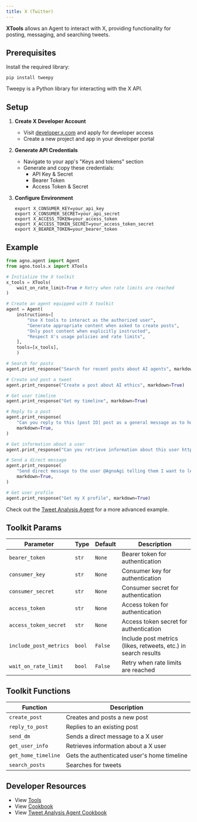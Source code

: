 ```yaml
---
title: X (Twitter)
---
```


**XTools** allows an Agent to interact with X, providing functionality for posting, messaging, and searching tweets.

## Prerequisites

Install the required library:

```shell
pip install tweepy
```

<Info>Tweepy is a Python library for interacting with the X API.</Info>

## Setup

1. **Create X Developer Account**
   - Visit [developer.x.com](https://developer.x.com) and apply for developer access
   - Create a new project and app in your developer portal

2. **Generate API Credentials**
   - Navigate to your app's "Keys and tokens" section
   - Generate and copy these credentials:
     - API Key & Secret
     - Bearer Token  
     - Access Token & Secret

3. **Configure Environment**
   ```shell
   export X_CONSUMER_KEY=your_api_key
   export X_CONSUMER_SECRET=your_api_secret
   export X_ACCESS_TOKEN=your_access_token
   export X_ACCESS_TOKEN_SECRET=your_access_token_secret
   export X_BEARER_TOKEN=your_bearer_token
   ```

## Example

```python cookbook/tools/x_tools.py
from agno.agent import Agent
from agno.tools.x import XTools

# Initialize the X toolkit
x_tools = XTools(
    wait_on_rate_limit=True # Retry when rate limits are reached
) 

# Create an agent equipped with X toolkit
agent = Agent(
    instructions=[
        "Use X tools to interact as the authorized user",
        "Generate appropriate content when asked to create posts",
        "Only post content when explicitly instructed",
        "Respect X's usage policies and rate limits",
    ],
    tools=[x_tools],
    )

# Search for posts
agent.print_response("Search for recent posts about AI agents", markdown=True)

# Create and post a tweet
agent.print_response("Create a post about AI ethics", markdown=True)

# Get user timeline
agent.print_response("Get my timeline", markdown=True)

# Reply to a post
agent.print_response(
    "Can you reply to this [post ID] post as a general message as to how great this project is: https://x.com/AgnoAgi",
    markdown=True,
)

# Get information about a user
agent.print_response("Can you retrieve information about this user https://x.com/AgnoAgi ", markdown=True)

# Send a direct message
agent.print_response(
    "Send direct message to the user @AgnoAgi telling them I want to learn more about them and a link to their community.",
    markdown=True,
)

# Get user profile
agent.print_response("Get my X profile", markdown=True)
```

<Note> Check out the [Tweet Analysis Agent](/examples/agents/tweet-analysis-agent) for a more advanced example. </Note>

## Toolkit Params

| Parameter               | Type                | Default | Description                                                      |
| ----------------------- | ------------------- | ------- | ---------------------------------------------------------------- |
| `bearer_token`          | `str`     | `None`  | Bearer token for authentication                                  |
| `consumer_key`          | `str`     | `None`  | Consumer key for authentication                                  |
| `consumer_secret`       | `str`     | `None`  | Consumer secret for authentication                               |
| `access_token`          | `str`     | `None`  | Access token for authentication                                  |
| `access_token_secret`   | `str`     | `None`  | Access token secret for authentication                          |
| `include_post_metrics`  | `bool`              | `False` | Include post metrics (likes, retweets, etc.) in search results |
| `wait_on_rate_limit`    | `bool`              | `False` | Retry when rate limits are reached                               |

## Toolkit Functions

| Function            | Description                                 |
| ------------------- | ------------------------------------------- |
| `create_post`      | Creates and posts a new post               |
| `reply_to_post`    | Replies to an existing post                |
| `send_dm`           | Sends a direct message to a X user    |
| `get_user_info`     | Retrieves information about a X user  |
| `get_home_timeline` | Gets the authenticated user's home timeline |
| `search_posts`      | Searches for tweets                          |

## Developer Resources

- View [Tools](https://github.com/agno-agi/agno/blob/main/libs/agno/agno/tools/x.py)
- View [Cookbook](https://github.com/agno-agi/agno/blob/main/cookbook/tools/x_tools.py)
- View [Tweet Analysis Agent Cookbook](https://github.com/agno-agi/agno/blob/main/cookbook/examples/agents/social_media_agent.py)
